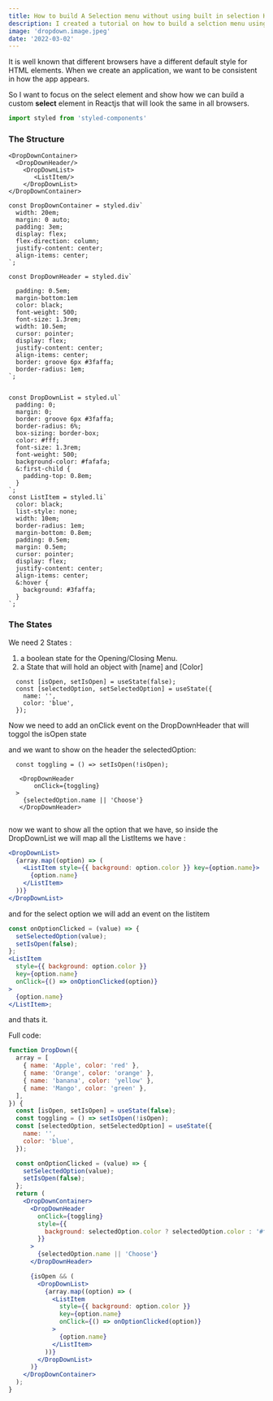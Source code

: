 ```yaml
---
title: How to build A Selection menu without using built in selection HTML tag
description: I created a tutorial on how to build a selction menu using Styled-compnents
image: 'dropdown.image.jpeg'
date: '2022-03-02'
---
```


It is well known that different browsers have a different default style for HTML elements.
When we create an application, we want to be consistent in how the app appears.

So I want to focus on the select element
and show how we can build a custom **select** element in Reactjs that will look the same in all browsers.




```jsx
import styled from 'styled-components'
```
### The Structure

```jsx:DropDown-Structure
<DropDownContainer>
  <DropDownHeader/>
    <DropDownList>
       <ListItem/>
    </DropDownList>
</DropDownContainer>
```

```jsx:Styled-Components
const DropDownContainer = styled.div`
  width: 20em;
  margin: 0 auto;
  padding: 3em;
  display: flex;
  flex-direction: column;
  justify-content: center;
  align-items: center;
`;

const DropDownHeader = styled.div`

  padding: 0.5em;
  margin-bottom:1em
  color: black;
  font-weight: 500;
  font-size: 1.3rem;
  width: 10.5em;
  cursor: pointer;
  display: flex;
  justify-content: center;
  align-items: center;
  border: groove 6px #3faffa;
  border-radius: 1em;
`;


const DropDownList = styled.ul`
  padding: 0;
  margin: 0;
  border: groove 6px #3faffa;
  border-radius: 6%;
  box-sizing: border-box;
  color: #fff;
  font-size: 1.3rem;
  font-weight: 500;
  background-color: #fafafa;
  &:first-child {
    padding-top: 0.8em;
  }
`;
const ListItem = styled.li`
  color: black;
  list-style: none;
  width: 10em;
  border-radius: 1em;
  margin-bottom: 0.8em;
  padding: 0.5em;
  margin: 0.5em;
  cursor: pointer;
  display: flex;
  justify-content: center;
  align-items: center;
  &:hover {
    background: #3faffa;
  }
`;

```

### The States

We need 2 States :

1. a boolean state for the Opening/Closing Menu.
2. a State that will hold an object with [name] and [Color]

```jsx:states
  const [isOpen, setIsOpen] = useState(false);
  const [selectedOption, setSelectedOption] = useState({
    name: '',
    color: 'blue',
  });

```

Now we need to add an onClick event on the DropDownHeader that will toggol the isOpen state

and we want to show on the header the selectedOption:

```jsx:toggle-function
  const toggling = () => setIsOpen(!isOpen);

   <DropDownHeader
       onClick={toggling}
  >
    {selectedOption.name || 'Choose'}
   </DropDownHeader>


```

now we want to show all the option that we have, so inside the DropDownList we will map all the ListItems we have :

```jsx
<DropDownList>
  {array.map((option) => (
    <ListItem style={{ background: option.color }} key={option.name}>
      {option.name}
    </ListItem>
  ))}
</DropDownList>
```

and for the select option we will add an event on the listitem

```jsx
const onOptionClicked = (value) => {
  setSelectedOption(value);
  setIsOpen(false);
};
<ListItem
  style={{ background: option.color }}
  key={option.name}
  onClick={() => onOptionClicked(option)}
>
  {option.name}
</ListItem>;
```

and thats it.

Full code:

```jsx:DropDown.jsx
function DropDown({
  array = [
    { name: 'Apple', color: 'red' },
    { name: 'Orange', color: 'orange' },
    { name: 'banana', color: 'yellow' },
    { name: 'Mango', color: 'green' },
  ],
}) {
  const [isOpen, setIsOpen] = useState(false);
  const toggling = () => setIsOpen(!isOpen);
  const [selectedOption, setSelectedOption] = useState({
    name: '',
    color: 'blue',
  });

  const onOptionClicked = (value) => {
    setSelectedOption(value);
    setIsOpen(false);
  };
  return (
    <DropDownContainer>
      <DropDownHeader
        onClick={toggling}
        style={{
          background: selectedOption.color ? selectedOption.color : '#fff',
        }}
      >
        {selectedOption.name || 'Choose'}
      </DropDownHeader>

      {isOpen && (
        <DropDownList>
          {array.map((option) => (
            <ListItem
              style={{ background: option.color }}
              key={option.name}
              onClick={() => onOptionClicked(option)}
            >
              {option.name}
            </ListItem>
          ))}
        </DropDownList>
      )}
    </DropDownContainer>
  );
}
```

<div
  style={{
    height: '40em',
    width: '100%',
    backgroundColor: '#f0f0f0',
  }}
>
  <DropDown />
</div>
